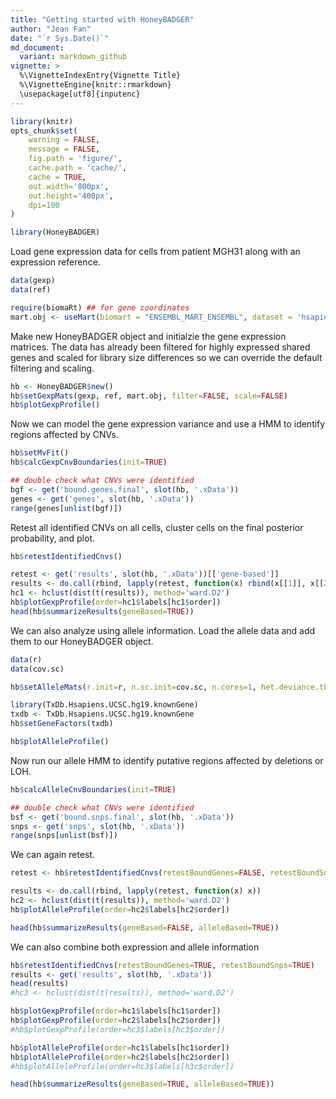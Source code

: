 ```yaml
---
title: "Getting started with HoneyBADGER"
author: "Jean Fan"
date: "`r Sys.Date()`"
md_document:
  variant: markdown_github
vignette: >
  %\VignetteIndexEntry{Vignette Title}
  %\VignetteEngine{knitr::rmarkdown}
  \usepackage[utf8]{inputenc}
---
```



```r
library(knitr)
opts_chunk$set(
    warning = FALSE,
    message = FALSE,
    fig.path = 'figure/',
    cache.path = 'cache/',
    cache = TRUE,
    out.width='800px',
    out.height='400px',
    dpi=100
)
```


```r

library(HoneyBADGER)

```

Load gene expression data for cells from patient MGH31 along with an expression reference.

```r
data(gexp)
data(ref)

require(biomaRt) ## for gene coordinates
mart.obj <- useMart(biomart = "ENSEMBL_MART_ENSEMBL", dataset = 'hsapiens_gene_ensembl', host = "jul2015.archive.ensembl.org")
```

Make new HoneyBADGER object and initialzie the gene expression matrices. The data has already been filtered for highly expressed shared genes and scaled for library size differences so we can override the default filtering and scaling.

```r
hb <- HoneyBADGER$new()
hb$setGexpMats(gexp, ref, mart.obj, filter=FALSE, scale=FALSE)
hb$plotGexpProfile()
```

Now we can model the gene expression variance and use a HMM to identify regions affected by CNVs.

```r
hb$setMvFit()
hb$calcGexpCnvBoundaries(init=TRUE)

## double check what CNVs were identified
bgf <- get('bound.genes.final', slot(hb, '.xData'))
genes <- get('genes', slot(hb, '.xData'))
range(genes[unlist(bgf)])
```

Retest all identified CNVs on all cells, cluster cells on the final posterior probability, and plot.

```r
hb$retestIdentifiedCnvs()

retest <- get('results', slot(hb, '.xData'))[['gene-based']]
results <- do.call(rbind, lapply(retest, function(x) rbind(x[[1]], x[[2]])))
hc1 <- hclust(dist(t(results)), method='ward.D2')
hb$plotGexpProfile(order=hc1$labels[hc1$order])
head(hb$summarizeResults(geneBased=TRUE))

```

We can also analyze using allele information. Load the allele data and add them to our HoneyBADGER object.

```r
data(r)
data(cov.sc)

hb$setAlleleMats(r.init=r, n.sc.init=cov.sc, n.cores=1, het.deviance.threshold=0.1)

library(TxDb.Hsapiens.UCSC.hg19.knownGene)
txdb <- TxDb.Hsapiens.UCSC.hg19.knownGene
hb$setGeneFactors(txdb)

hb$plotAlleleProfile()
```

Now run our allele HMM to identify putative regions affected by deletions or LOH.

```r
hb$calcAlleleCnvBoundaries(init=TRUE)

## double check what CNVs were identified
bsf <- get('bound.snps.final', slot(hb, '.xData'))
snps <- get('snps', slot(hb, '.xData'))
range(snps[unlist(bsf)])
```

We can again retest.

```r
retest <- hb$retestIdentifiedCnvs(retestBoundGenes=FALSE, retestBoundSnps=TRUE)

results <- do.call(rbind, lapply(retest, function(x) x))
hc2 <- hclust(dist(t(results)), method='ward.D2')
hb$plotAlleleProfile(order=hc2$labels[hc2$order])

head(hb$summarizeResults(geneBased=FALSE, alleleBased=TRUE))

```

We can also combine both expression and allele information

```r
hb$retestIdentifiedCnvs(retestBoundGenes=TRUE, retestBoundSnps=TRUE)
results <- get('results', slot(hb, '.xData'))
head(results)
#hc3 <- hclust(dist(t(results)), method='ward.D2')

hb$plotGexpProfile(order=hc1$labels[hc1$order])
hb$plotGexpProfile(order=hc2$labels[hc2$order])
#hb$plotGexpProfile(order=hc3$labels[hc3$order])

hb$plotAlleleProfile(order=hc1$labels[hc1$order])
hb$plotAlleleProfile(order=hc2$labels[hc2$order])
#hb$plotAlleleProfile(order=hc3$labels[h3c$order])

head(hb$summarizeResults(geneBased=TRUE, alleleBased=TRUE))
```